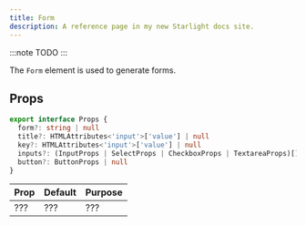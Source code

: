 ```yaml
---
title: Form
description: A reference page in my new Starlight docs site.
---
```



:::note
TODO
:::

The `Form` element is used to generate forms.

## Props
```ts
export interface Props {
  form?: string | null
  title?: HTMLAttributes<'input'>['value'] | null
  key?: HTMLAttributes<'input'>['value'] | null
  inputs?: (InputProps | SelectProps | CheckboxProps | TextareaProps)[] | null
  button?: ButtonProps | null
}
```

| Prop | Default | Purpose |
| ----------- | ----------- | ----------- |
| ??? | ??? | ??? |
